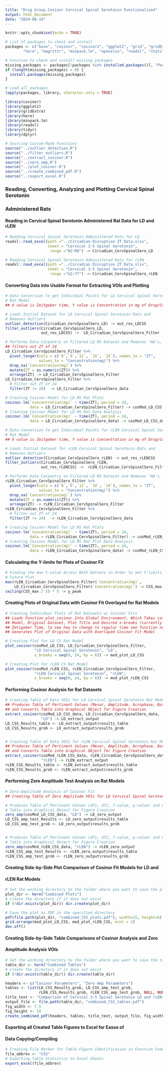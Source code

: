```yaml
---
title: "Drug Group Cosinor Cervical Spinal Serotonin Functionalized"
output: html_document
date: "2024-08-19"
---
```


```r
knitr::opts_chunk$set(echo = TRUE)

# List of packages to check and install
packages <- c("base", "cosinor", "cosinor2", "ggplot2", "grid", "gridExtra",
        "here", "magrittr", "minpack.lm", "openxlsx", "readxl", "stats", "tidyr", "dplyr")

# Function to check and install missing packages
missing_packages <- packages[!packages %in% installed.packages()[, "Package"]]
if (length(missing_packages) > 0) {
  install.packages(missing_packages)
}

# Load all packages
lapply(packages, library, character.only = TRUE)

library(cosinor)
library(ggplot2)
library(gridExtra)
library(here)
library(minpack.lm)
library(readxl)
library(tidyr)
library(dplyr)
```


```r
# Sourcing Custom-Made Functions
source("../outlier_detection.R")
source("../filter_outliers.R")
source("../extract_cosinor.R")
source("../zero_amp.R")
source("../plot_cosinor.R")
source("../create_combined_pdf.R")
source("../export_excel.R")
```


### Reading, Converting, Analyzing and Plotting Cervical Spinal Serotonin 
### Administered Rats 
#### Reading in Cervical Spinal Serotonin Administered Rat Data for LD and rLEN
```r
# Reading Cervical Spinal Serotonin Administered Rats for LD
readxl::read_excel(path ="../Circadian Disruption ZT Data.xlsx",
                   sheet = "Cervical 3-5 Spinal Serotonin",
                    range ="N2:R8") -> Circadian_CervSpinalSero_LD

# Reading Cervical Spinal Serotonin Administered Rats for rLEN
readxl::read_excel(path ="../Circadian Disruption ZT Data.xlsx",
                   sheet = "Cervical 3-5 Spinal Serotonin",
                    range ="U2:Y7") -> Circadian_CervSpinalSero_rLEN
```


#### Converting Data into Usable Format for Extracting VOIs and Plotting
```r
# Data Conversion to get Individual Points for LD Cervical Spinal Serotonin 
# Rat Model
## X value is Zeitgeber time, Y value is Concentration in mg of Drug/Content

# Loads Initial Dataset for LD Cervical Spinal Serotonin Rats and 
# Removes Outliers
outlier_detection(Circadian_CervSpinalSero_LD) -> out_res_LDCSS
filter_outliers(Circadian_CervSpinalSero_LD, 
                out_res_LDCSS) ->  LD_Circadian_CervSpinalSero_Filter

# Performs Data Carpentry on Filtered LD MS Dataset and Removes 'NA's,
## filters out ZT of 24
LD_Circadian_CervSpinalSero_Filter %>%
  pivot_longer(cols = c(`0`,`6`,`12`, `18`, `24`), names_to = "ZT", 
               values_to = "Concentration(mg)") %>%
  drop_na(`Concentration(mg)`) %>%
  mutate(ZT = as.numeric(ZT)) %>%
  arrange(ZT) -> LD_Circadian_CervSpinalSero_Filter
LD_Circadian_CervSpinalSero_Filter %>%
  # Filter out ZT of 24
  filter(ZT != 24)  -> LD_Circadian_CervSpinalSero_data

# Creating Cosinor Model for LD MS Rat Plots
cosinor.lm(`Concentration(mg)` ~ time(ZT), period = 24,
           data = LD_Circadian_CervSpinalSero_Filter) -> cosMod_LD_CSS
# Creating Cosinor Model for LD MS Rat Data Analysis
cosinor.lm(`Concentration(mg)` ~ time(ZT), period = 24,
           data = LD_Circadian_CervSpinalSero_data) -> cosMod_LD_CSS_data
```

```r
# Data Conversion to get Individual Points for rLEN Cervical Spinal Serotonin 
# Rat Model 
## X value is Zeitgeber time, Y value is Concentration in mg of Drug/Content

# Loads Initial Dataset for rLEN Cervical Spinal Serotonin Rats and 
# Removes Outliers
outlier_detection(Circadian_CervSpinalSero_rLEN) -> out_res_rLENCSS
filter_outliers(Circadian_CervSpinalSero_rLEN, 
                out_res_rLENCSS) ->  rLEN_Circadian_CervSpinalSero_Filter

# Performs Data Carpentry on Filtered LD MS Dataset and Removes 'NA's
rLEN_Circadian_CervSpinalSero_Filter %>%
  pivot_longer(cols = c(`0`,`6`,`12`, `18`, `24`), names_to = "ZT", 
               values_to = "Concentration(mg)") %>%
  drop_na(`Concentration(mg)`) %>%
  mutate(ZT = as.numeric(ZT)) %>%
  arrange(ZT) -> rLEN_Circadian_CervSpinalSero_Filter
rLEN_Circadian_CervSpinalSero_Filter %>%
  # Filter out ZT of 24
  filter(ZT != 24)  -> rLEN_Circadian_CervSpinalSero_data

# Creating Cosinor Model for LD MS Rat Plots
cosinor.lm(`Concentration(mg)` ~ time(ZT), period = 24,
           data = rLEN_Circadian_CervSpinalSero_Filter) -> cosMod_rLEN_CSS
# Creating Cosinor Model for LD MS Rat Plot Data Analysis
cosinor.lm(`Concentration(mg)` ~ time(ZT), period = 24,
           data = rLEN_Circadian_CervSpinalSero_data) -> cosMod_rLEN_CSS_data
```


#### Calculating the Y-limits for Plots of Cosinor Fit
```r
# Finding the max Y-value Across Both Datsets in Order to Set Y-limits of 
# Future Plot
max(rLEN_Circadian_CervSpinalSero_Filter$`Concentration(mg)`, 
    LD_Circadian_CervSpinalSero_Filter$`Concentration(mg)`) -> CSS_max
ceiling(CSS_max / 5) * 5 -> y_peak
```


#### Creating Plots of Original Data with Cosinor Fit Overlayed for Rat Models
```r
# Creating Individual Plots of Rat Datasets w/ Cosinor Fits
## Loads Function plot_cosinor Into Global Environment, Which Takes cosMod 
## Model, Original Dataset, Plot Title and Desired x-breaks (currently set for
## Zetigeber Time, to see how to change to regular time see function notes) and
## Generates Plot of Original Data with Overlayed Cosinor Fit Model

# Creating Plot for LD CS Rat Model
plot_cosinor(cosMod_LD_CSS, LD_Circadian_CervSpinalSero_Filter, 
             "LD Cervical Spinal Serotonin", "LD",
             x_breaks = seq(0, 24, by = 6)) -> mod_plot_LD_CSS

# Creating Plot for rLEN CS Rat Model
plot_cosinor(cosMod_rLEN_CSS, rLEN_Circadian_CervSpinalSero_Filter, 
             "rLEN Cervical Spinal Serotonin", "rLEN",
             x_breaks = seq(0, 24, by = 6)) -> mod_plot_rLEN_CSS
```


#### Performing Cosinor Analysis for Rat Datasets
```r
# Creating Table of Data VOIs for LD Cervical Spinal Serotonin Rat Model
## Produces Table of Pertinent Values (Mesor, Amplitude, Acrophase, Bathyphase)
## and Converts Table into Graphical Object for Figure Creation
extract_cosinor(cosMod_LD_CSS_data, LD_Circadian_CervSpinalSero_data,
                "LD") -> LD_extract_output
LD_CSS_Results_table <- LD_extract_output$results_table
LD_CSS_Results_grob <- LD_extract_output$results_grob


# Creating Table of Data VOIs for rLEN Cervical Spinal Serotonin Rat Model
## Produces Table of Pertinent Values (Mesor, Amplitude, Acrophase, Bathyphase)
## and Converts Table into Graphical Object for Figure Creation
extract_cosinor(cosMod_rLEN_CSS_data, rLEN_Circadian_CervSpinalSero_data,
                "rLEN") -> rLEN_extract_output
rLEN_CSS_Results_table <- rLEN_extract_output$results_table
rLEN_CSS_Results_grob <- rLEN_extract_output$results_grob
```


#### Performing Zero Amplitude Test Analysis on Rat Models
```r
# Zero-Amplitude Analysis of Cosinor Fit
## Creating Table of Zero Amplitude VOIs for LD Cervical Spinal Serotonin Rat Model

# Produces Table of Pertinent Values (df1, df2, f-value, p-value) and Converts 
# Table into Graphical Object for Figure Creation
zero_amp(cosMod_LD_CSS_data, "LD") -> LD_zero_output
LD_CSS_amp_test_Results <- LD_zero_output$results_table
LD_CSS_amp_test_grob <- LD_zero_output$results_grob


# Produces Table of Pertinent Values (df1, df2, f-value, p-value) and Converts 
# Table into Graphical Object for Figure Creation
zero_amp(cosMod_rLEN_CSS_data, "rLEN") -> rLEN_zero_output
rLEN_CSS_amp_test_Results <- rLEN_zero_output$results_table
rLEN_CSS_amp_test_grob <- rLEN_zero_output$results_grob
```


#### Creating Side-by-Side Plot Comparison of Cosinor Fit Models for LD and 
#### rLEN Rat Models
```r
# Set the working directory to the folder where you want to save the plot
plot_dir <- here("Combined Plots")
# Create the directory if it does not exist
if (!dir.exists(plot_dir)) dir.create(plot_dir)  

# Save the plot as PDF in the specified directory
pdf(file.path(plot_dir, "combined_CSS_plots.pdf"), width=15, height=6)
grid.arrange(mod_plot_LD_CSS, mod_plot_rLEN_CSS, ncol = 2)
dev.off()
```


#### Creating Side-by-Side Table Comparisons of Cosinor Analysis and Zero
#### Amplitude Analysis VOIs
```r
# Set the working directory to the folder where you want to save the tables
table_dir <- here("Combined Tables")
# Create the directory if it does not exist
if (!dir.exists(table_dir)) dir.create(table_dir)  

headers <- c("Cosinor Parameters", "Zero Amp Parameters")
tables <- list(LD_CSS_Results_grob, LD_CSS_amp_test_grob, 
               rLEN_CSS_Results_grob, rLEN_CSS_amp_test_grob, NULL, NULL)
title_text <- "Comparison of Cervical 3-5 Spinal Serotonin LD and rLEN Circadian Disruption Values"
output_file <- file.path(table_dir, "combined_CSS_tables.pdf")
fig_width <- 7.5
fig_height <- 10
create_combined_pdf(headers, tables, title_text, output_file, fig_width, fig_height)
```


#### Exporting all Created Table Figures to Excel for Easse of
#### Data Copying/Compiling
```r
# Creating File Marker for Table Figure Identification in Function Code
file_abbrev <- "CSS"
# Exporting Table Statistics to Excel Sheets
export_excel(file_abbrev)
```
